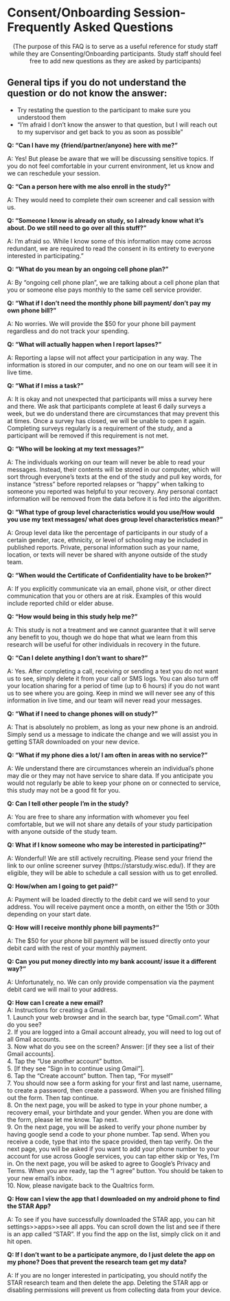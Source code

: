 # Consent/Onboarding Session-Frequently Asked Questions {#sec-faq_consent_onboarding}


<center>(The purpose of this FAQ is to serve as a useful reference for study staff while they are Consenting/Onboarding participants. Study staff should feel free to add new questions as they are asked by participants)</center>

## General tips if you do not understand the question or do not know the answer:

-   Try restating the question to the participant to make sure you understood them\
-   "I'm afraid I don't know the answer to that question, but I will reach out to my supervisor and get back to you as soon as possible"

**Q: "Can I have my {friend/partner/anyone} here with me?"**

A: Yes! But please be aware that we will be discussing sensitive topics. If you do not feel comfortable in your current environment, let us know and we can reschedule your session.

**Q: "Can a person here with me also enroll in the study?"**

A: They would need to complete their own screener and call session with us.

**Q: "Someone I know is already on study, so I already know what it's about. Do we still need to go over all this stuff?"**

A: I'm afraid so. While I know some of this information may come across redundant, we are required to read the consent in its entirety to everyone interested in participating."

**Q: "What do you mean by an ongoing cell phone plan?"**

A: By "ongoing cell phone plan", we are talking about a cell phone plan that you or someone else pays monthly to the same cell service provider.

**Q: "What if I don't need the monthly phone bill payment/ don't pay my own phone bill?"**

A: No worries. We will provide the $50 for your phone bill payment regardless and do not track your spending.

**Q: "What will actually happen when I report lapses?"**

A: Reporting a lapse will not affect your participation in any way. The information is stored in our computer, and no one on our team will see it in live time.

**Q: "What if I miss a task?"**

A: It is okay and not unexpected that participants will miss a survey here and there. We ask that participants complete at least 6 daily surveys a week, but we do understand there are circumstances that may prevent this at times.
Once a survey has closed, we will be unable to open it again. Completing surveys regularly is a requirement of the study, and a participant will be removed if this requirement is not met.

**Q: "Who will be looking at my text messages?"**

A: The individuals working on our team will never be able to read your messages. Instead, their contents will be stored in our computer, which will sort through everyone's texts at the end of the study and pull key words, for instance "stress" before reported relapses or "happy" when talking to someone you reported was helpful to your recovery. Any personal contact information will be removed from the data before it is fed into the algorithm.

**Q: "What type of group level characteristics would you use/How would you use my text messages/ what does group level characteristics mean?"**

A: Group level data like the percentage of participants in our study of a certain gender, race, ethnicity, or level of schooling may be included in published reports. Private, personal information such as your name, location, or texts will never be shared with anyone outside of the study team.


**Q: "When would the Certificate of Confidentiality have to be broken?"**

A: If you explicitly communicate via an email, phone visit, or other direct communication that you or others are at risk. Examples of this would include reported child or elder abuse.

**Q: "How would being in this study help me?"**

A: This study is not a treatment and we cannot guarantee that it will serve any benefit to you, though we do hope that what we learn from this research will be useful for other individuals in recovery in the future.


**Q: "Can I delete anything I don't want to share?"**

A: Yes. After completing a call, receiving or sending a text you do not want us to see, simply delete it from your call or SMS logs. You can also turn off your location sharing for a period of time (up to 6 hours) if you do not want us to see where you are going.
Keep in mind we will never see any of this information in live time, and our team will never read your messages.

**Q: "What if I need to change phones will on study?"**

A: That is absolutely no problem, as long as your new phone is an android. Simply send us a message to indicate the change and we will assist you in getting STAR downloaded on your new device.

**Q: "What if my phone dies a lot/ I am often in areas with no service?"**

A: We understand there are circumstances wherein an individual's phone may die or they may not have service to share data. If you anticipate you would not regularly be able to keep your phone on or connected to service, this study may not be a good fit for you.


**Q: Can I tell other people I'm in the study?**

A: You are free to share any information with whomever you feel comfortable, but we will not share any details of your study participation with anyone outside of the study team.

**Q: What if I know someone who may be interested in participating?"**

A: Wonderful! We are still actively recruiting. Please send your friend the link to our online screener survey (https://starstudy.wisc.edu/). If they are eligible, they will be able to schedule a call session with us to get enrolled.

**Q: How/when am I going to get paid?"**

A: Payment will be loaded directly to the debit card we will send to your address. You will receive payment once a month, on either the 15th or 30th depending on your start date.

**Q: How will I receive monthly phone bill payments?"**

A: The $50 for your phone bill payment will be issued directly onto your debit card with the rest of your monthly payment.

**Q: Can you put money directly into my bank account/ issue it a different way?"**

A: Unfortunately, no. We can only provide compensation via the payment debit card we will mail to your address.

**Q: How can I create a new email?**\
A: Instructions for creating a Gmail.\
1. Launch your web browser and in the search bar, type "Gmail.com". What do you see?\
2. If you are logged into a Gmail account already, you will need to log out of all Gmail accounts.\
3. Now what do you see on the screen? Answer: \[if they see a list of their Gmail accounts\].\
4. Tap the "Use another account" button.\
5. \[If they see "Sign in to continue using Gmail"\].\
6. Tap the "Create account" button. Then tap, "For myself" \
7. You should now see a form asking for your first and last name, username, to create a password, then create a password. When you are finished filling out the form. Then tap continue.\
8. On the next page, you will be asked to type in your phone number, a recovery email, your birthdate and your gender. When you are done with the form, please let me know. Tap next.\
9. On the next page, you will be asked to verify your phone number by having google send a code to your phone number. Tap send. When you receive a code, type that into the space provided, then tap verify. On the next page, you will be asked if you want to add your phone number to your account for use across Google services, you can tap either skip or Yes, I'm in. On the next page, you will be asked to agree to Google's Privacy and Terms. When you are ready, tap the "I agree" button. You should be taken to your new email's inbox.\
10. Now, please navigate back to the Qualtrics form.

**Q: How can I view the app that I downloaded on my android phone to find the STAR App?**

A: To see if you have successfully downloaded the STAR app, you can hit settings\>\>apps\>\>see all apps. You can scroll down the list and see if there is an app called "STAR". If you find the app on the list, simply click on it and hit open.\

**Q: If I don't want to be a participate anymore, do I just delete the app on my phone? Does that prevent the research team get my data?**  

A: If you are no longer interested in participating, you should notify the STAR research team and then delete the app. Deleting the STAR app or disabling permissions will prevent us from collecting data from your device.  



